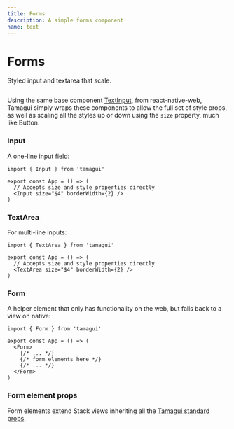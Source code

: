 ```yaml
---
title: Forms
description: A simple forms component
name: text
---
```


# Forms

<Description>Styled input and textarea that scale.</Description>

<HeroContainer demoMultiple>
  <FormsDemo />
</HeroContainer>

```jsx hero template=Forms

```

Using the same base component [TextInput](https://necolas.github.io/react-native-web/docs/text-input/), from react-native-web, Tamagui simply wraps these components to allow the full set of style props, as well as scaling all the styles up or down using the `size` property, much like Button.

### Input

A one-line input field:

```tsx
import { Input } from 'tamagui'

export const App = () => (
  // Accepts size and style properties directly
  <Input size="$4" borderWidth={2} />
)
```

### TextArea

For multi-line inputs:

```tsx
import { TextArea } from 'tamagui'

export const App = () => (
  // Accepts size and style properties directly
  <TextArea size="$4" borderWidth={2} />
)
```

### Form

A helper element that only has functionality on the web, but falls back to a view on native:

```tsx
import { Form } from 'tamagui'

export const App = () => (
  <Form>
    {/* ... */}
    {/* form elements here */}
    {/* ... */}
  </Form>
)
```

### Form element props

Form elements extend Stack views inheriting all the [Tamagui standard props](/docs/intro/props).
